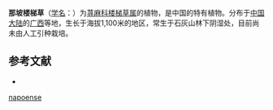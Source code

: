 {{Speciesbox
| name = 那坡楼梯草
| status = 
| status_system = 
| image =
| genus = Elatostema
| species = napoense
| authority = W. T. Wang
}}

'''那坡楼梯草'''（[[学名|学名]]：{{lang|la|''Elatostema napoense''}}）为[[荨麻科|荨麻科]][[楼梯草属|楼梯草属]]的植物，是中国的特有植物。分布于[[中国大陆|中国大陆]]的[[广西|广西]]等地，生长于海拔1,100米的地区，常生于石灰山林下阴湿处，目前尚未由人工引种栽培。

== 参考文献 ==
<div class="references-small">
* {{cite web| url =http://www.bioinfo.cn/db05/KmzwSpecies.php?action=view&id=23216| title =那坡楼梯草| work =《中国高等植物数据库全库》| publisher =中国科学院微生物研究所| author =昆明植物研究所| accessdate =2009-02-25}}{{dead link|date=2018年4月 |bot=InternetArchiveBot |fix-attempted=yes }}
</div>
{{Taxonbar|from=Q15232082}}

{{DEFAULTSORT:Elatostema napoense}}
[[Category:楼梯草属|napoense]]


{{Urticaceae-stub}}